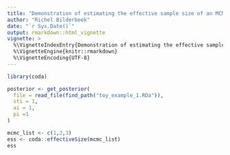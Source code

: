 ```yaml
---
title: "Demonstration of estimating the effective sample size of an MCMC"
author: "Richel Bilderbeek"
date: "`r Sys.Date()`"
output: rmarkdown::html_vignette
vignette: >
  %\VignetteIndexEntry{Demonstration of estimating the effective sample size of an MCMC}
  %\VignetteEngine{knitr::rmarkdown}
  %\VignetteEncoding{UTF-8}
---
```



```r
library(coda)
```


```r
posterior <- get_posterior(
  file = read_file(find_path("toy_example_1.RDa")),
  sti = 1,
  ai = 1,
  pi =1
)

mcmc_list <- c(1,2,3)
ess <- coda::effectiveSize(mcmc_list)
ess
```
